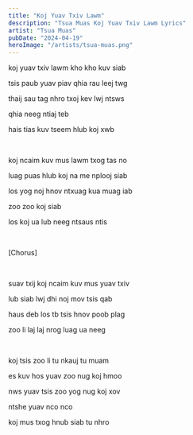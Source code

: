 ```yaml
---
title: "Koj Yuav Txiv Lawm"
description: "Tsua Muas Koj Yuav Txiv Lawm Lyrics"
artist: "Tsua Muas"
pubDate: "2024-04-19"
heroImage: "/artists/tsua-muas.png"
---
```


koj yuav txiv lawm kho kho kuv siab

tsis paub yuav piav qhia rau leej twg

thaij sau tag nhro txoj kev lwj ntsws

qhia neeg ntiaj teb

hais tias kuv tseem hlub koj xwb

<br />

koj ncaim kuv mus lawm txog tas no

luag puas hlub koj na me nplooj siab

los yog noj hnov ntxuag kua muag iab

zoo zoo koj siab

los koj ua lub neeg ntsaus ntis

<br />

[Chorus]

<br />

suav txij koj ncaim kuv mus yuav txiv

lub siab lwj dhi noj mov tsis qab

haus deb los tb tsis hnov poob plag

zoo li laj laj nrog luag ua neeg

<br />

koj tsis zoo li tu nkauj tu muam

es kuv hos yuav zoo nug koj hmoo

nws yuav tsis zoo yog nug koj xov

ntshe yuav nco nco

koj mus txog hnub siab tu nhro
